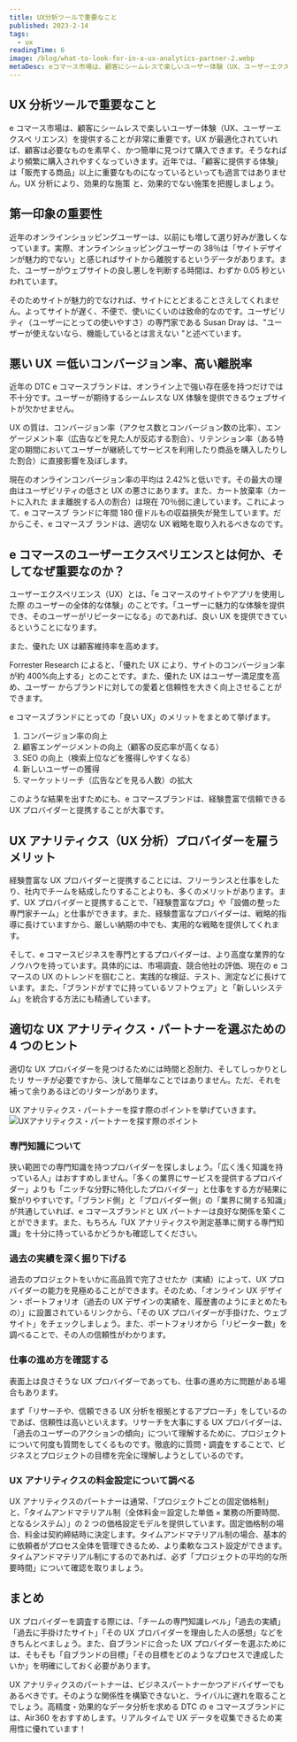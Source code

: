 ```yaml
---
title: UX分析ツールで重要なこと
published: 2023-2-14
tags:
  - ux
readingTime: 6
image: /blog/what-to-look-for-in-a-ux-analytics-partner-2.webp
metaDesc: eコマース市場は、顧客にシームレスで楽しいユーザー体験（UX、ユーザーエクスペリエンス）を提供することが非常に重要です。UXが最適化されていれば、顧客は必要なものを素早く、かつ簡単に見つけて購入できます。
---
```


## UX 分析ツールで重要なこと

e コマース市場は、顧客にシームレスで楽しいユーザー体験（UX、ユーザーエクスペ
リエンス）を提供することが非常に重要です。UX が最適化されていれば、顧客は必要なものを素早く、かつ簡単に見つけて購入できます。そうなればより頻繁に購入されやすくなっていきます。近年では、「顧客に提供する体験」は「販売する商品」以上に重要なものになっているといっても過言ではありません。UX 分析により、効果的な施策
と、効果的でない施策を把握しましょう。

## 第一印象の重要性

近年のオンラインショッピングユーザーは、以前にも増して選り好みが激しくなっています。実際、オンラインショッピングユーザーの 38％は「サイトデザインが魅力的でない」と感じればサイトから離脱するというデータがあります。また、ユーザーがウェブサイトの良し悪しを判断する時間は、わずか 0.05 秒といわれています。

そのためサイトが魅力的でなければ、サイトにとどまることさえしてくれません。よってサイトが遅く、不便で、使いにくいのは致命的なのです。ユーザビリティ（ユーザーにとっての使いやすさ）の専門家である Susan Dray は、"ユーザーが使えないなら、機能しているとは言えない "と述べています。

## 悪い UX ＝低いコンバージョン率、高い離脱率

近年の DTC e コマースブランドは、オンライン上で強い存在感を持つだけでは不十分です。ユーザーが期待するシームレスな UX 体験を提供できるウェブサイトが欠かせません。

UX の質は、コンバージョン率（アクセス数とコンバージョン数の比率）、エンゲージメント率（広告などを見た人が反応する割合）、リテンション率（ある特定の期間においてユーザーが継続してサービスを利用したり商品を購入したりした割合）に直接影響を及ぼします。

現在のオンラインコンバージョン率の平均は 2.42%と低いです。その最大の理由はユーザビリティの低さと UX の悪さにあります。また、カート放棄率（カートに入れた
まま離脱する人の割合）は現在 70％弱に達しています。これによって、e コマースブ
ランドに年間 180 億ドルもの収益損失が発生しています。だからこそ、e コマースブ
ランドは、適切な UX 戦略を取り入れるべきなのです。

<BlogInnerCardWrapper slug='blog/how-to-reduce-annoying-checkout-form-fills' />

## e コマースのユーザーエクスペリエンスとは何か、そしてなぜ重要なのか？

ユーザーエクスペリエンス（UX）とは、「e コマースのサイトやアプリを使用した際
のユーザーの全体的な体験」のことです。「ユーザーに魅力的な体験を提供でき、そのユーザーがリピーターになる」のであれば、良い UX を提供できているということになります。

また、優れた UX は顧客維持率を高めます。

Forrester Research によると、「優れた UX により、サイトのコンバージョン率が約
400%向上する」とのことです。また、優れた UX はユーザー満足度を高め、ユーザー
からブランドに対しての愛着と信頼性を大きく向上させることができます。

e コマースブランドにとっての「良い UX」のメリットをまとめて挙げます。

1. コンバージョン率の向上
2. 顧客エンゲージメントの向上（顧客の反応率が高くなる）
3. SEO の向上（検索上位などを獲得しやすくなる）
4. 新しいユーザーの獲得
5. マーケットリーチ（広告などを見る人数）の拡大

このような結果を出すためにも、e コマースブランドは、経験豊富で信頼できる UX プロバイダーと提携することが大事です。

## UX アナリティクス（UX 分析）プロバイダーを雇うメリット

経験豊富な UX プロバイダーと提携することには、フリーランスと仕事をしたり、社内でチームを結成したりすることよりも、多くのメリットがあります。まず、UX プロバイダーと提携することで、「経験豊富なプロ」や「設備の整った専門家チーム」と仕事ができます。また、経験豊富なプロバイダーは、戦略的指導に長けていますから、厳しい納期の中でも、実用的な戦略を提供してくれます。

そして、e コマースビジネスを専門とするプロバイダーは、より高度な業界的なノウハウを持っています。具体的には、市場調査、競合他社の評価、現在の e コマースの UX のトレンドを掴むこと、実践的な検証、テスト、測定などに長けています。また、「ブランドがすでに持っているソフトウェア」と「新しいシステム」を統合する方法にも精通しています。

## 適切な UX アナリティクス・パートナーを選ぶための 4 つのヒント

適切な UX プロバイダーを見つけるためには時間と忍耐力、そしてしっかりとしたリ
サーチが必要ですから、決して簡単なことではありません。ただ、それを補って余りあるほどのリターンがあります。

UX アナリティクス・パートナーを探す際のポイントを挙げていきます。
![UXアナリティクス・パートナーを探す際のポイント](/blog/what-to-look-for-in-a-ux-analytics-partner-1.webp)

### 専門知識について

狭い範囲での専門知識を持つプロバイダーを探しましょう。「広く浅く知識を持っている人」はおすすめしません。「多くの業界にサービスを提供するプロバイダー」よりも「ニッチな分野に特化したプロバイダー」と仕事をする方が結果に繋がりやすいです。「ブランド側」と「プロバイダー側」の「業界に関する知識」が共通していれば、e コマースブランドと UX パートナーは良好な関係を築くことができます。また、もちろん「UX アナリティクスや測定基準に関する専門知識」を十分に持っているかどうかも確認してください。

### 過去の実績を深く掘り下げる

過去のプロジェクトをいかに高品質で完了させたか（実績）によって、UX プロバイダーの能力を見極めることができます。そのため、「オンライン UX デザイン・ポートフォリオ（過去の UX デザインの実績を、履歴書のようにまとめたもの）」に設置されているリンクから、「その UX プロバイダーが手掛けた、ウェブサイト」をチェックしましょう。また、ポートフォリオから「リピーター数」を調べることで、その人の信頼性がわかります。

### 仕事の進め方を確認する

表面上は良さそうな UX プロバイダーであっても、仕事の進め方に問題がある場合もあります。

まず「リサーチや、信頼できる UX 分析を根拠とするアプローチ」をしているのであば、信頼性は高いといえます。リサーチを大事にする UX プロバイダーは、「過去のユーザーのアクションの傾向」について理解するために、プロジェクトについて何度も質問をしてくるものです。徹底的に質問・調査をすることで、ビジネスとプロジェクトの目標を完全に理解しようとしているのです。

### UX アナリティクスの料金設定について調べる

UX アナリティクスのパートナーは通常、「プロジェクトごとの固定価格制」と、「タイムアンドマテリアル制（全体料金＝設定した単価 × 業務の所要時間、となるシステム）」の 2 つの価格設定モデルを提供しています。固定価格制の場合、料金は契約締結時に決定します。タイムアンドマテリアル制の場合、基本的に依頼者がプロセス全体を管理できるため、より柔軟なコスト設定ができます。タイムアンドマテリアル制にするのであれば、必ず「プロジェクトの平均的な所要時間」について確認を取りましょう。

## まとめ

UX プロバイダーを調査する際には、「チームの専門知識レベル」「過去の実績」「過去に手掛けたサイト」「その UX プロバイダーを理由した人の感想」などをきちんとべましょう。また、自ブランドに合った UX プロバイダーを選ぶためには、そもそも「自ブランドの目標」「その目標をどのようなプロセスで達成したいか」を明確にしておく必要があります。

UX アナリティクスのパートナーは、ビジネスパートナーかつアドバイザーでもあるべきです。そのような関係性を構築できないと、ライバルに遅れを取ることでしょう。高精度・効果的なデータ分析を求める DTC の e コマースブランドには、Air360 をおすすめします。リアルタイムで UX データを収集できるため実用性に優れています！
